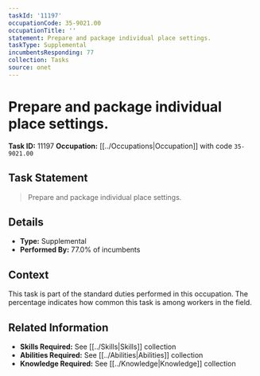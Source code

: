 ```yaml
---
taskId: '11197'
occupationCode: 35-9021.00
occupationTitle: ''
statement: Prepare and package individual place settings.
taskType: Supplemental
incumbentsResponding: 77
collection: Tasks
source: onet
---
```

# Prepare and package individual place settings.

**Task ID:** 11197
**Occupation:** [[../Occupations|Occupation]] with code `35-9021.00`

## Task Statement

> Prepare and package individual place settings.

## Details

- **Type:** Supplemental
- **Performed By:** 77.0% of incumbents

## Context

This task is part of the standard duties performed in this occupation. The percentage indicates how common this task is among workers in the field.

## Related Information

- **Skills Required:** See [[../Skills|Skills]] collection
- **Abilities Required:** See [[../Abilities|Abilities]] collection
- **Knowledge Required:** See [[../Knowledge|Knowledge]] collection
